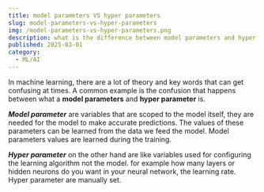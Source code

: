 ```yaml
---
title: model parameters VS hyper parameters
slug: model-parameters-vs-hyper-parameters
img: /model-parameters-vs-hyper-parameters.png
description: what is the difference between model parameters and hyper parameters.
published: 2025-03-01
category: 
  - ML/AI
---
```


In machine learning, there are a lot of theory and key words that can get confusing at times. A common example is the confusion that happens between what a **model parameters** and **hyper parameter** is. 

***Model parameter*** are variables that are scoped to the model itself, they are needed for the model to make accurate predictions. The values of these parameters can be learned from the data we feed the model. Model parameters values are learned during the training.

***Hyper parameter*** on the other hand are like variables used for configuring the learning algorithm not the model. for example how many layers or hidden neurons do you want in your neural network, the learning rate. Hyper parameter are manually set. 